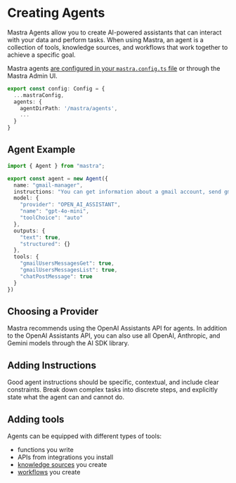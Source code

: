 # Creating Agents

Mastra Agents allow you to create AI-powered assistants that can interact with your data and perform tasks. When using Mastra, an agent is a collection of tools, knowledge sources, and workflows that work together to achieve a specific goal.

Mastra agents [are configured in your `mastra.config.ts` file](../reference/mastra-config.mdx#agent-configuration-reference) or through the Mastra Admin UI.

```typescript:mastra.config.ts
export const config: Config = {
  ...mastraConfig,
  agents: {
    agentDirPath: '/mastra/agents',
    ...
  }
}
```

## Agent Example

```typescript:mastra/agents/gmail-manager.ts
import { Agent } from "mastra";

export const agent = new Agent({
  name: "gmail-manager",
  instructions: "You can get information about a gmail account, send gmail messages and report your findings to slack",
  model: {
    "provider": "OPEN_AI_ASSISTANT",
    "name": "gpt-4o-mini",
    "toolChoice": "auto"
  },
  outputs: {
    "text": true,
    "structured": {}
  },
  tools: {
    "gmailUsersMessagesGet": true,
    "gmailUsersMessagesList": true,
    "chatPostMessage": true
  }
})
```

## Choosing a Provider

Mastra recommends using the OpenAI Assistants API for agents. In addition to the OpenAI Assistants API, you can also use all OpenAI, Anthropic, and Gemini models through the AI SDK library.

## Adding Instructions

Good agent instructions should be specific, contextual, and include clear constraints. Break down complex tasks into discrete steps, and explicitly state what the agent can and cannot do.

## Adding tools

Agents can be equipped with different types of tools:

* functions you write
* APIs from integrations you install
* [knowledge sources](./building-knowledge-sources.mdx) you create
* [workflows](./building-workflows.mdx) you create




